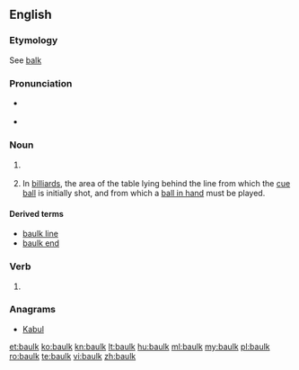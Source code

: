 ==English==

===Etymology===
See [[balk]]

===Pronunciation===
* {{a|UK}} {{IPA|[bɔːɫk]|lang=en}}
*<!-- {{a|US}} {{IPA|/bɑk/}}-->
{{rfap|UK|UK}}

===Noun===
{{en-noun}}

# {{context|British|lang=en}} {{alternative spelling of|balk}}
# {{context|UK|lang=en}} In [[billiard]]s, the area of the table lying behind the line from which the [[cue ball]] is initially shot, and from which a [[ball in hand]] must be played.

====Derived terms====
* [[baulk line]]
* [[baulk end]]

===Verb===
{{en-verb}}

# {{context|British|lang=en}} {{alternative spelling of|balk}}

===Anagrams===
* [[Kabul#English|Kabul]]

[[et:baulk]]
[[ko:baulk]]
[[kn:baulk]]
[[lt:baulk]]
[[hu:baulk]]
[[ml:baulk]]
[[my:baulk]]
[[pl:baulk]]
[[ro:baulk]]
[[te:baulk]]
[[vi:baulk]]
[[zh:baulk]]